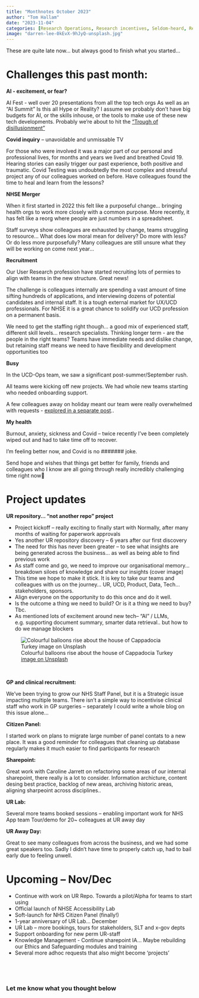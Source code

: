 ```yaml
---
title: "Monthnotes October 2023"
author: "Tom Hallam"
date: "2023-11-04"
categories: [Research Operations, Research incentives, Seldom-heard, Research Panels, User-Centred Design, Inclusivity, Culture Change, Community, Capability]
image: "darren-lee-0kEvX-9hJyQ-unsplash.jpg"
---
```



These are quite late now… but always good to finish what you started…
 
# Challenges this past month:

**AI - excitement, or fear?** 

AI Fest - well over 20 presentations from all the top tech orgs
As well as an “AI Summit” Is this all Hype or Reality? 
I assume we probably don’t have big budgets for AI, or the skills inhouse, or the tools to make use of these new tech developments. 
Probably we’re about to hit the [“Trough of disillusionment”](https://en.wikipedia.org/wiki/Gartner_hype_cycle#/media/File:Gartner_Hype_Cycle.svg){.external target="_blank"}


**Covid inquiry** – unavoidable and unmissable TV 

For those who were involved it was a major part of our personal and professional lives, for months and years we lived and breathed Covid 19. 
Hearing stories can easily trigger our past experience, both positive and traumatic. 
Covid Testing was undoubtedly the most complex and stressful project any of our colleagues worked on before. 
Have colleagues found the time to heal and learn from the lessons? 


**NHSE Merger**

When it first started in 2022 this felt like a purposeful change… bringing health orgs to work more closely with a common purpose. 
More recently, it has felt like a reorg where people are just numbers in a spreadsheet.

Staff surveys show colleagues are exhausted by change, teams struggling to resource… 
What does low moral mean for delivery? Do more with less? Or do less more purposefully?
Many colleagues are still unsure what they will be working on come next year...


**Recruitment**

Our User Research profession have started recruiting lots of permies to align with teams in the new structure. Great news! 

The challenge is colleagues internally are spending a vast amount of time sifting hundreds of applications, and interviewing dozens of potential candidates and internal staff. 
It is a tough external market for UX/UCD professionals. For NHSE it is a great chance to solidify our UCD profession on a permanent basis.

We need to get the staffing right though... a good mix of experienced staff, different skill levels… research specialists. 
Thinking longer term - are the people in the right teams? Teams have immediate needs and dislike change, but retaining staff means we need to have flexibility and development opportunities too


**Busy**

In the UCD-Ops team, we saw a significant post-summer/September rush. 

All teams were kicking off new projects. We had whole new teams starting who needed onboarding support.

A few colleagues away on holiday meant our team were really overwhelmed with requests - [explored in a separate post](../2023-11-15/exploring-adhoc-request-ucd-ops).. 


**My health**

Burnout, anxiety, sickness and Covid – twice recently I’ve been completely wiped out and had to take time off to recover. 

I’m feeling better now, and Covid is no ####### joke. 

Send hope and wishes that things get better for family, friends and colleagues who I know are all going through really incredibly challenging time right now🙏



# Project updates

**UR repository… “not another repo” project**

* Project kickoff – really exciting to finally start with Normally, after many months of waiting for paperwork approvals
* Yes another UR repository discovery – 6 years after our first discovery
* The need for this has never been greater – to see what insights are being generated across the business… as well as being able to find previous work 
* As staff come and go, we need to improve our organisational memory… breakdown siloes of knowledge and share our insights (cover image)
* This time we hope to make it stick. It is key to take our teams and colleagues with us on the journey… UR, UCD, Product, Data, Tech… stakeholders, sponsors. 
* Align everyone on the opportunity to do this once and do it well.
* Is the outcome a thing we need to build? Or is it a thing we need to buy? Tbc.
* As mentioned lots of excitement around new tech– “AI” / LLMs, e.g. supporting document summary, smarter data retrieval.. but how to do we manage blockers



![Colourful balloons rise about the house of Cappadocia Turkey [image on Unsplash](https://unsplash.com/photos/thirteen-air-balloons-0kEvX-9hJyQ){.external fig-alt="Drawing balloons above Cappadocia" target="_blank"}](darren-lee-0kEvX-9hJyQ-unsplash.jpg){.external target="_blank"}


</br>

**GP and clinical recruitment:**

We’ve been trying to grow our NHS Staff Panel, but it is a Strategic issue impacting multiple teams. There isn’t a simple way to incentivise clinical staff who work in GP surgeries – separately I could write a whole blog on this issue alone…

**Citizen Panel:**

I started work on plans to migrate large number of panel contats to a new place. 
It was a good reminder for colleagues that cleaning up database regularly makes it much easier to find participants for research

**Sharepoint:**

Great work with Caroline Jarrett on refactoring some areas of our internal sharepoint, there really is a lot to consider. Information archicture, content desing best practice, backlog of new areas, archiving historic areas, aligning sharpeoint across disciplines..

**UR Lab:**

Several more teams booked sessions – enabling important work for NHS App team
Tour/demo for 20~ colleagues at UR away day

**UR Away Day:**

Great to see many colleagues from across the business, and we had some great speakers too. Sadly I didn't have time to properly catch up, had to bail early due to feeling unwell.


# Upcoming – Nov/Dec

* Continue with work on UR Repo. Towards a pilot/Alpha for teams to start using
* Official launch of NHSE Accessibility Lab
* Soft-launch for NHS Citizen Panel (finally!)
* 1-year anniversary of UR Lab… December
* UR Lab – more bookings, tours for stakeholders, SLT and x-gov depts
* Support onboarding for new perm UR-staff
* Knowledge Management - Continue sharepoint IA... Maybe rebuilding our Ethics and Safeguarding modules and training
* Several more adhoc requests that also might become ‘projects’


<br>
---

### Let me know what you thought below

<script src="https://giscus.app/client.js"
        data-repo="thomashallam/thomashallam.github.io"
        data-repo-id="R_kgDOIW_M2g"
        data-category="General"
        data-category-id="DIC_kwDOIW_M2s4CSpZr"
        data-mapping="url"
        data-strict="0"
        data-reactions-enabled="1"
        data-emit-metadata="0"
        data-input-position="top"
        data-theme="dark_protanopia"
        data-lang="en"
        data-loading="lazy"
        crossorigin="anonymous"
        async>
</script>